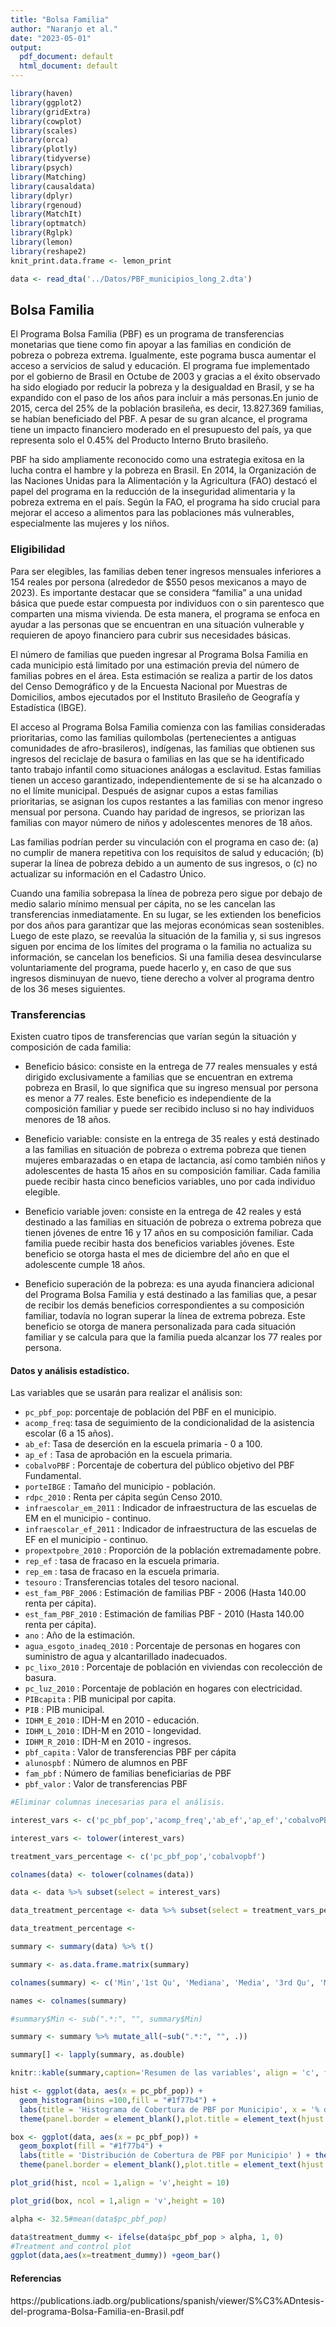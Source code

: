 ```yaml
---
title: "Bolsa Familia"
author: "Naranjo et al."
date: "2023-05-01"
output:
  pdf_document: default
  html_document: default
---
```


```r
library(haven)
library(ggplot2)
library(gridExtra)
library(cowplot)
library(scales)
library(orca)
library(plotly)
library(tidyverse)
library(psych)
library(Matching)
library(causaldata)
library(dplyr)
library(rgenoud)
library(MatchIt)
library(optmatch)
library(Rglpk)
library(lemon)
library(reshape2)
knit_print.data.frame <- lemon_print

data <- read_dta('../Datos/PBF_municipios_long_2.dta')
```

## Bolsa Familia

El Programa Bolsa Familia (PBF) es un programa de transferencias monetarias que tiene como fin apoyar a las familias en condición de pobreza o pobreza extrema. Igualmente, este pograma busca aumentar el acceso a servicios de salud y educación. El programa fue implementado por el gobierno de Brasil en Octube de 2003 y gracias a el éxito observado ha sido elogiado por reducir la pobreza y la desigualdad en Brasil, y se ha expandido con el paso de los años para incluir a más personas.En junio de 2015, cerca del 25% de la población brasileña, es decir, 13.827.369 familias, se habían beneficiado del PBF. A pesar de su gran alcance, el programa tiene un impacto financiero moderado en el presupuesto del país, ya que representa solo el 0.45% del Producto Interno Bruto brasileño.

PBF ha sido ampliamente reconocido como una estrategia exitosa en la lucha contra el hambre y la pobreza en Brasil. En 2014, la Organización de las Naciones Unidas para la Alimentación y la Agricultura (FAO) destacó el papel del programa en la reducción de la inseguridad alimentaria y la pobreza extrema en el país. Según la FAO, el programa ha sido crucial para mejorar el acceso a alimentos para las poblaciones más vulnerables, especialmente las mujeres y los niños.


### Eligibilidad

 
Para ser elegibles, las familias deben tener ingresos mensuales inferiores a 154 reales por persona (alrededor de $550 pesos mexicanos a mayo de 2023). Es importante destacar que se considera "familia" a una unidad básica que puede estar compuesta por individuos con o sin parentesco que comparten una misma vivienda. De esta manera, el programa se enfoca en ayudar a las personas que se encuentran en una situación vulnerable y requieren de apoyo financiero para cubrir sus necesidades básicas.

El número de familias que pueden ingresar al Programa Bolsa Familia en cada municipio está limitado por una estimación previa del número de familias pobres en el área. Esta estimación se realiza a partir de los datos del Censo Demográfico y de la Encuesta Nacional por Muestras de Domicilios, ambos ejecutados por el Instituto Brasileño de Geografía y Estadística (IBGE). 

El acceso al Programa Bolsa Familia comienza con las familias consideradas prioritarias, como las familias quilombolas (pertenecientes a antiguas comunidades de afro-brasileros), indígenas, las familias que obtienen sus ingresos del reciclaje de basura o familias en las que se ha identificado tanto trabajo infantil como situaciones análogas a esclavitud. Estas familias tienen un acceso garantizado, independientemente de si se ha alcanzado o no el límite municipal. Después de asignar cupos a estas familias prioritarias, se asignan los cupos restantes a las familias con menor ingreso mensual por persona. Cuando hay paridad de ingresos, se priorizan las familias con mayor número de niños y adolescentes menores de 18 años.

Las familias podrían perder su vinculación con el programa en caso de: (a) no cumplir de manera repetitiva con los requisitos de salud y educación; (b) superar la línea de pobreza debido a un aumento de sus ingresos, o (c) no actualizar su información en el Cadastro Único.

Cuando una familia sobrepasa la línea de pobreza pero sigue por debajo de medio salario mínimo mensual per cápita, no se les cancelan las transferencias inmediatamente. En su lugar, se les extienden los beneficios por dos años para garantizar que las mejoras económicas sean sostenibles. Luego de este plazo, se reevalúa la situación de la familia y, si sus ingresos siguen por encima de los límites del programa o la familia no actualiza su información, se cancelan los beneficios. Si una familia desea desvincularse voluntariamente del programa, puede hacerlo y, en caso de que sus ingresos disminuyan de nuevo, tiene derecho a volver al programa dentro de los 36 meses siguientes.
 
 
### Transferencias
 
 
Existen cuatro tipos de transferencias que varían según la situación y composición de cada familia:

* Beneficio básico: consiste en la entrega de 77 reales mensuales y está dirigido exclusivamente a familias que se encuentran en extrema pobreza en Brasil, lo que significa que su ingreso mensual por persona es menor a 77 reales. Este beneficio es independiente de la composición familiar y puede ser recibido incluso si no hay individuos menores de 18 años.

* Beneficio variable: consiste en la entrega de 35 reales y está destinado a las familias en situación de pobreza o extrema pobreza que tienen mujeres embarazadas o en etapa de lactancia, así como también niños y adolescentes de hasta 15 años en su composición familiar. Cada familia puede recibir hasta cinco beneficios variables, uno por cada individuo elegible.

* Beneficio variable joven: consiste en la entrega de 42 reales y está destinado a las familias en situación de pobreza o extrema pobreza que tienen jóvenes de entre 16 y 17 años en su composición familiar. Cada familia puede recibir hasta dos beneficios variables jóvenes. Este beneficio se otorga hasta el mes de diciembre del año en que el adolescente cumple 18 años.

* Beneficio superación de la pobreza: es una ayuda financiera adicional del Programa Bolsa Familia y está destinado a las familias que, a pesar de recibir los demás beneficios correspondientes a su composición familiar, todavía no logran superar la línea de extrema pobreza. Este beneficio se otorga de manera personalizada para cada situación familiar y se calcula para que la familia pueda alcanzar los 77 reales por persona.


#### Datos y análisis estadístico.  


Las variables que se usarán para realizar el análisis son: 

  * `pc_pbf_pop`: porcentaje de población del PBF en el municipio.
  * `acomp_freq`: tasa de seguimiento de la condicionalidad de la asistencia escolar (6 a 15 años).
  * `ab_ef`: Tasa de deserción en la escuela primaria - 0 a 100.
  * `ap_ef` : Tasa de aprobación en la escuela primaria.
  * `cobalvoPBF` : Porcentaje de cobertura del público objetivo del PBF Fundamental.
  * `porteIBGE` : Tamaño del municipio - población.   
  * `rdpc_2010` : Renta per cápita según Censo 2010.
  * `infraescolar_em_2011` : Indicador de infraestructura de las escuelas de EM en el municipio - continuo.
  * `infraescolar_ef_2011` : Indicador de infraestructura de las escuelas de EF en el municipio - continuo.
  * `propextpobre_2010` : Proporción de la población extremadamente pobre.
  * `rep_ef` : tasa de fracaso en la escuela primaria.
  * `rep_em` : tasa de fracaso en la escuela primaria.
  * `tesouro` : Transferencias totales del tesoro nacional.
  * `est_fam_PBF_2006` : Estimación de familias PBF - 2006 (Hasta 140.00 renta per cápita).
  * `est_fam_PBF_2010` : Estimación de familias PBF - 2010 (Hasta 140.00 renta per cápita).
  * `ano` : Año de la estimación.
  * `agua_esgoto_inadeq_2010` : Porcentaje de personas en hogares con suministro de agua y alcantarillado inadecuados.
  * `pc_lixo_2010` : Porcentaje de población en viviendas con recolección de basura.
  * `pc_luz_2010` : Porcentaje de población en hogares con electricidad.
  * `PIBcapita` : PIB municipal por capita.
  * `PIB` : PIB municipal.
  * `IDHM_E_2010` : IDH-M en 2010 - educación.
  * `IDHM_L_2010` : IDH-M en 2010 - longevidad.
  * `IDHM_R_2010` : IDH-M en 2010 - ingresos.
  * `pbf_capita` : Valor de transferencias PBF per cápita
  * `alunospbf` : Número de alumnos en PBF
  * `fam_pbf` : Número de familias beneficiarias de PBF
  * `pbf_valor` : Valor de transferencias PBF

```r

#Eliminar columnas inecesarias para el análisis. 

interest_vars <- c('pc_pbf_pop','acomp_freq','ab_ef','ap_ef','cobalvoPBF','porteIBGE','rdpc_2010', 'infraescolar_ef_2011','infraescolar_em_2011','propextpobre_2010','rep_ef','rep_em','tesouro','est_fam_PBF_2006','est_fam_PBF_2010','ano','agua_esgoto_inadeq_2010','pc_lixo_2010','pc_luz_2010','PIBcapita','PIB','IDHM_E_2010','IDHM_L_2010','IDHM_R_2010','pbf_capita', 'alunospbf', 'fam_pbf')

interest_vars <- tolower(interest_vars)

treatment_vars_percentage <- c('pc_pbf_pop','cobalvopbf')

colnames(data) <- tolower(colnames(data))

data <- data %>% subset(select = interest_vars)

data_treatment_percentage <- data %>% subset(select = treatment_vars_percentage) %>% melt(value.name = 'porcentaje')

data_treatment_percentage <- 
```

```r
summary <- summary(data) %>% t()

summary <- as.data.frame.matrix(summary)

colnames(summary) <- c('Min','1st Qu', 'Mediana', 'Media', '3rd Qu', 'Max', 'NAs')

names <- colnames(summary)

#summary$Min <- sub(".*:", "", summary$Min)

summary <- summary %>% mutate_all(~sub(".*:", "", .))

summary[] <- lapply(summary, as.double)
```


```r
knitr::kable(summary,caption='Resumen de las variables', align = 'c', format = 'pipe', big.mark = ",",digits = 2)
```




```r
hist <- ggplot(data, aes(x = pc_pbf_pop)) + 
  geom_histogram(bins =100,fill = "#1f77b4") + 
  labs(title = 'Histograma de Cobertura de PBF por Municipio', x = '% de población en PBF por municipio', y = 'Número de municipios' ) + theme_minimal() + 
  theme(panel.border = element_blank(),plot.title = element_text(hjust = 0.5))

box <- ggplot(data, aes(x = pc_pbf_pop)) + 
  geom_boxplot(fill = "#1f77b4") + 
  labs(title = 'Distribución de Cobertura de PBF por Municipio' ) + theme_minimal() +
  theme(panel.border = element_blank(),plot.title = element_text(hjust = 0.5))

plot_grid(hist, ncol = 1,align = 'v',height = 10)

plot_grid(box, ncol = 1,align = 'v',height = 10)

```


```r
alpha <- 32.5#mean(data$pc_pbf_pop)

data$treatment_dummy <- ifelse(data$pc_pbf_pop > alpha, 1, 0)
#Treatment and control plot
ggplot(data,aes(x=treatment_dummy)) +geom_bar()
```


#### 

#### Referencias


https://publications.iadb.org/publications/spanish/viewer/S%C3%ADntesis-del-programa-Bolsa-Familia-en-Brasil.pdf


